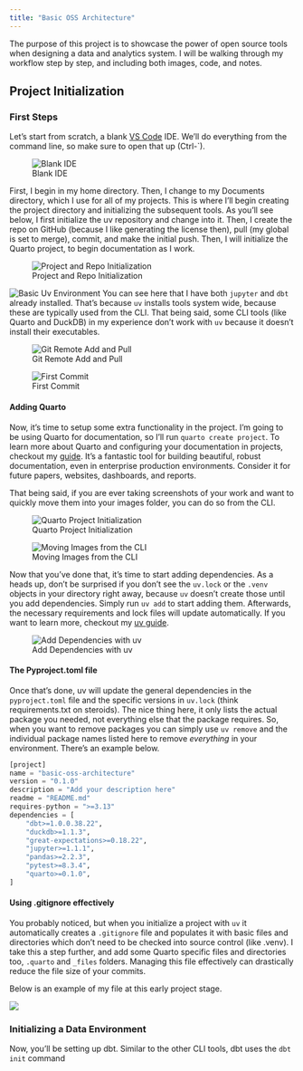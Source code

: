 ```yaml
---
title: "Basic OSS Architecture"
---
```


The purpose of this project is to showcase the power of open source tools when designing a data and analytics system. I will be walking through my workflow step by step, and including both images, code, and notes.

## Project Initialization
### First Steps
Let's start from scratch, a blank [VS Code](https://www.code.visualstudio.com/) IDE. We'll do everything from the command line, so make sure to open that up (Ctrl-`).

![Blank IDE](images/blank_vscode_ide.png)

First, I begin in my home directory. Then, I change to my Documents directory, which I use for all of my projects. This is where I'll begin creating the project directory and initializing the subsequent tools. As you'll see below, I first initialize the uv repository and change into it. Then, I create the repo on GitHub (because I like generating the license then), pull (my global is set to merge), commit, and make the initial push. Then, I will initialize the Quarto project, to begin documentation as I work. 

![Project and Repo Initialization](images/uv_gh_init.png)

![Basic Uv Environment](images/uv_base_env.png)
You can see here that I have both `jupyter` and `dbt` already installed. That's because `uv` installs tools system wide, because these are typically used from the CLI. That being said, some CLI tools (like Quarto and DuckDB) in my experience don't work with `uv` because it doesn't install their executables. 

![Git Remote Add and Pull](images/gh_remote_add.png)

![First Commit](images/first_commit.png)

#### Adding Quarto
Now, it's time to setup some extra functionality in the project. I'm going to be using Quarto for documentation, so I'll run `quarto create project`. To learn more about Quarto and configuring your documentation in projects, checkout my [guide](https://ChrisKornaros.github.io/guides/quarto/). It's a fantastic tool for building beautiful, robust documentation, even in enterprise production environments. Consider it for future papers, websites, dashboards, and reports. 

That being said, if you are ever taking screenshots of your work and want to quickly move them into your images folder, you can do so from the CLI.

![Quarto Project Initialization](images/quarto_init.png)

![Moving Images from the CLI](images/mv_cli_images.png)

Now that you've done that, it's time to start adding dependencies. As a heads up, don't be surprised if you don't see the `uv.lock` or the `.venv` objects in your directory right away, because `uv` doesn't create those until you add dependencies. Simply run `uv add` to start adding them. Afterwards, the necessary requirements and lock files will update automatically. If you want to learn more, checkout my [uv guide](https://ChrisKornaros.github.io/guides/uv).

![Add Dependencies with uv](images/uv_add.png)

#### The Pyproject.toml file
Once that's done, uv will update the general dependencies in the `pyproject.toml` file and the specific versions in `uv.lock` (think requirements.txt on steroids). The nice thing here, it only lists the actual package you needed, not everything else that the package requires. So, when you want to remove packages you can simply use `uv remove` and the individual package names listed here to remove *everything* in your environment. There's an example below. 

```python
[project]
name = "basic-oss-architecture"
version = "0.1.0"
description = "Add your description here"
readme = "README.md"
requires-python = ">=3.13"
dependencies = [
    "dbt>=1.0.0.38.22",
    "duckdb>=1.1.3",
    "great-expectations>=0.18.22",
    "jupyter>=1.1.1",
    "pandas>=2.2.3",
    "pytest>=8.3.4",
    "quarto>=0.1.0",
]
```

#### Using .gitignore effectively
You probably noticed, but when you initialize a project with `uv` it automatically creates a `.gitignore` file and populates it with basic files and directories which don't need to be checked into source control (like .venv). I take this a step further, and add some Quarto specific files and directories too, `.quarto` and `_files` folders. Managing this file effectively can drastically reduce the file size of your commits.

Below is an example of my file at this early project stage.

![](images/gitignore_sample.png)

### Initializing a Data Environment
Now, you'll be setting up dbt. Similar to the other CLI tools, dbt uses the `dbt init` command